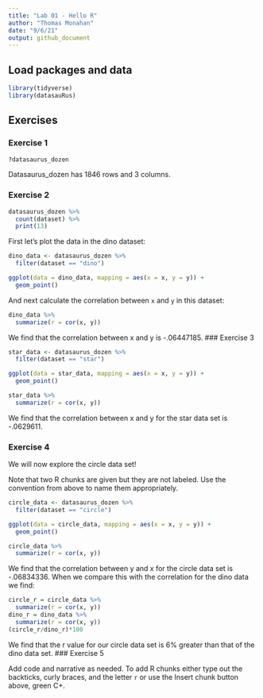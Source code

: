 ```yaml
---
title: "Lab 01 - Hello R"
author: "Thomas Monahan"
date: "9/6/21"
output: github_document
---
```


## Load packages and data

```r
library(tidyverse) 
library(datasauRus)
```

## Exercises

### Exercise 1

```r
?datasaurus_dozen
```
Datasaurus_dozen has 1846 rows and 3 columns. 

### Exercise 2

```r
datasaurus_dozen %>%
  count(dataset) %>%
  print(13)
```

First let's plot the data in the dino dataset:

```r
dino_data <- datasaurus_dozen %>%
  filter(dataset == "dino")

ggplot(data = dino_data, mapping = aes(x = x, y = y)) +
  geom_point()
```

And next calculate the correlation between `x` and `y` in this dataset:

```r
dino_data %>%
  summarize(r = cor(x, y))
```
We find that the correlation between x and y is -.06447185. 
### Exercise 3

```r
star_data <- datasaurus_dozen %>%
  filter(dataset == "star")
```

```r
ggplot(data = star_data, mapping = aes(x = x, y = y)) +
  geom_point()
```


```r
star_data %>%
  summarize(r = cor(x, y))
```

We find that the correlation between x and y for the star data set is -.0629611.

### Exercise 4

We will now explore the circle data set!

Note that two R chunks are given but they are not labeled.
Use the convention from above to name them appropriately.

```r
circle_data <- datasaurus_dozen %>%
  filter(dataset == "circle")
```

```r
ggplot(data = circle_data, mapping = aes(x = x, y = y)) +
  geom_point()
```
```r
circle_data %>%
  summarize(r = cor(x, y))
```
We find that the correlation between y and x for the circle data set is -.06834336. When we compare this with the correlation for the dino data we find:

```r
circle_r = circle_data %>%
  summarize(r = cor(x, y)) 
dino_r = dino_data %>%
  summarize(r = cor(x, y)) 
(circle_r/dino_r)*100
```
We find that the r value for our circle data set is 6% greater than that of the dino data set. 
### Exercise 5

Add code and narrative as needed.
To add R chunks either type out the backticks, curly braces, and the letter `r` or use the Insert chunk button above, green C+.
